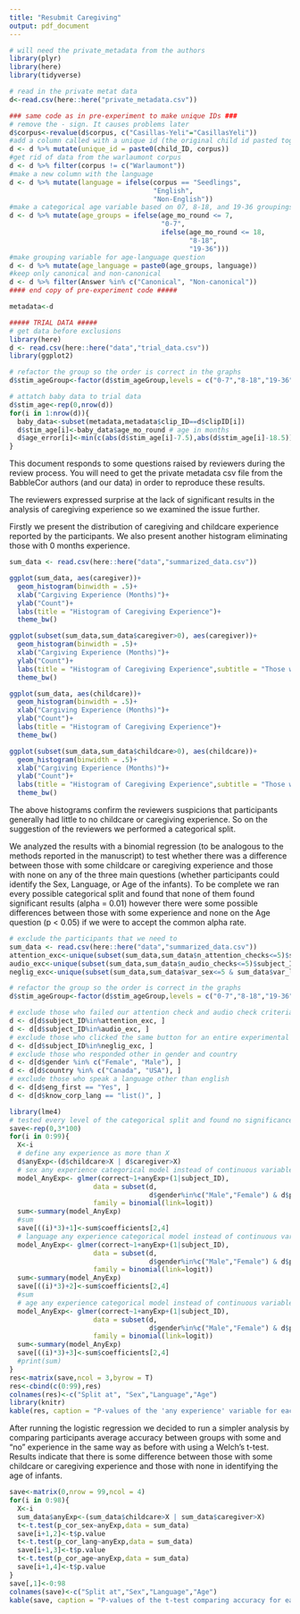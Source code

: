 ```yaml
---
title: "Resubmit Caregiving"
output: pdf_document
---
```



```r
# will need the private_metadata from the authors
library(plyr)
library(here)
library(tidyverse)

# read in the private metat data
d<-read.csv(here::here("private_metadata.csv"))

### same code as in pre-experiment to make unique IDs ###
# remove the - sign. It causes problems later
d$corpus<-revalue(d$corpus, c("Casillas-Yeli"="CasillasYeli"))
#add a column called with a unique id (the original child id pasted together with the corpus)
d <- d %>% mutate(unique_id = paste0(child_ID, corpus))
#get rid of data from the warlaumont corpus
d <- d %>% filter(corpus != c("Warlaumont"))
#make a new column with the language
d <- d %>% mutate(language = ifelse(corpus == "Seedlings",
                                    "English",
                                    "Non-English"))
#make a categorical age variable based on 07, 8-18, and 19-36 groupings
d <- d %>% mutate(age_groups = ifelse(age_mo_round <= 7,
                                      "0-7",
                                      ifelse(age_mo_round <= 18,
                                             "8-18",
                                             "19-36")))
#make grouping variable for age-language question
d <- d %>% mutate(age_language = paste0(age_groups, language))
#keep only canonical and non-canonical
d <- d %>% filter(Answer %in% c("Canonical", "Non-canonical"))
#### end copy of pre-experiment code #####

metadata<-d

##### TRIAL DATA #####
# get data before exclusions
library(here)
d <- read.csv(here::here("data","trial_data.csv"))
library(ggplot2)

# refactor the group so the order is correct in the graphs
d$stim_ageGroup<-factor(d$stim_ageGroup,levels = c("0-7","8-18","19-36"))

# attatch baby data to trial data
d$stim_age<-rep(0,nrow(d))
for(i in 1:nrow(d)){
  baby_data<-subset(metadata,metadata$clip_ID==d$clipID[i])
  d$stim_age[i]<-baby_data$age_mo_round # age in months
  d$age_error[i]<-min(c(abs(d$stim_age[i]-7.5),abs(d$stim_age[i]-18.5))) #absolute difference between age and closest cut off
}
```

This document responds to some questions raised by reviewers during the review process. You will need to get the private metadata csv file from the BabbleCor authors (and our data) in order to reproduce these results.


The reviewers expressed surprise at the lack of significant results in the analysis of caregiving experience so we examined the issue further.

Firstly we present the distribution of caregiving and childcare experience reported by the participants. We also present another histogram eliminating those with 0 months experience.


```r
sum_data <- read.csv(here::here("data","summarized_data.csv"))

ggplot(sum_data, aes(caregiver))+
  geom_histogram(binwidth = .5)+
  xlab("Cargiving Experience (Months)")+
  ylab("Count")+
  labs(title = "Histogram of Caregiving Experience")+
  theme_bw()

ggplot(subset(sum_data,sum_data$caregiver>0), aes(caregiver))+
  geom_histogram(binwidth = .5)+
  xlab("Cargiving Experience (Months)")+
  ylab("Count")+
  labs(title = "Histogram of Caregiving Experience",subtitle = "Those with 0 months removed")+
  theme_bw()

ggplot(sum_data, aes(childcare))+
  geom_histogram(binwidth = .5)+
  xlab("Cargiving Experience (Months)")+
  ylab("Count")+
  labs(title = "Histogram of Caregiving Experience")+
  theme_bw()

ggplot(subset(sum_data,sum_data$childcare>0), aes(childcare))+
  geom_histogram(binwidth = .5)+
  xlab("Cargiving Experience (Months)")+
  ylab("Count")+
  labs(title = "Histogram of Caregiving Experience",subtitle = "Those with 0 months removed")+
  theme_bw()
```

The above histograms confirm the reviewers suspicions that participants generally had little to no childcare or caregiving experience. So on the suggestion of the reviewers we performed a categorical split.

We analyzed the results with a binomial regression (to be analogous to the methods reported in the manuscript) to test whether there was a difference between those with some childcare or caregiving experience and those with none on any of the three main questions (whether participants could identify the Sex, Language, or Age of the infants). To be complete we ran every possible categorical split and found that none of them found significant results (alpha = 0.01) however there were some possible differences between those with some experience and none on the Age question (p < 0.05) if we were to accept the common alpha rate.

```r
# exclude the participants that we need to
sum_data <- read.csv(here::here("data","summarized_data.csv"))
attention_exc<-unique(subset(sum_data,sum_data$n_attention_checks<=5)$subject_ID)
audio_exc<-unique(subset(sum_data,sum_data$n_audio_checks<=5)$subject_ID)
neglig_exc<-unique(subset(sum_data,sum_data$var_sex<=5 & sum_data$var_lang<=5 & sum_data$var_age<=5)$subject_ID)

# refactor the group so the order is correct in the graphs
d$stim_ageGroup<-factor(d$stim_ageGroup,levels = c("0-7","8-18","19-36"))

# exclude those who failed our attention check and audio check criteria
d <- d[d$subject_ID%in%attention_exc, ]
d <- d[d$subject_ID%in%audio_exc, ]
# exclude those who clicked the same button for an entire experimental phase
d <- d[d$subject_ID%in%neglig_exc, ]
# exclude those who responded other in gender and country
d <- d[d$gender %in% c("Female", "Male"), ]
d <- d[d$country %in% c("Canada", "USA"), ]
# exclude those who speak a language other than english
d <- d[d$eng_first == "Yes", ]
d <- d[d$know_corp_lang == "list()", ]

library(lme4)
# tested every level of the categorical split and found no significance (alpha = 0.01). Lowest p = 0.03
save<-rep(0,3*100)
for(i in 0:99){
  X<-i
  # define any experience as more than X
  d$anyExp<-(d$childcare>X | d$caregiver>X)
  # sex any experience categorical model instead of continuous variable
  model_AnyExp<- glmer(correct~1+anyExp+(1|subject_ID),
                     data = subset(d,
                                   d$gender%in%c("Male","Female") & d$phase=="Sex"),
                     family = binomial(link=logit))
  sum<-summary(model_AnyExp)
  #sum
  save[((i)*3)+1]<-sum$coefficients[2,4]
  # language any experience categorical model instead of continuous variable
  model_AnyExp<- glmer(correct~1+anyExp+(1|subject_ID),
                     data = subset(d,
                                   d$gender%in%c("Male","Female") & d$phase=="Language"),
                     family = binomial(link=logit))
  sum<-summary(model_AnyExp)
  save[((i)*3)+2]<-sum$coefficients[2,4]
  #sum
  # age any experience categorical model instead of continuous variable
  model_AnyExp<- glmer(correct~1+anyExp+(1|subject_ID),
                     data = subset(d,
                                   d$gender%in%c("Male","Female") & d$phase=="Age"),
                     family = binomial(link=logit))
  sum<-summary(model_AnyExp)
  save[((i)*3)+3]<-sum$coefficients[2,4]
  #print(sum)
}
res<-matrix(save,ncol = 3,byrow = T)
res<-cbind(c(0:99),res)
colnames(res)<-c("Split at", "Sex","Language","Age")
library(knitr)
kable(res, caption = "P-values of the 'any experience' variable for each level of categorical split")
```

After running the logistic regression we decided to run a simpler analysis by comparing participants average accuracy between groups with some and "no" experience in the same way as before with using a Welch's t-test. Results indicate that there is some difference between those with some childcare or caregiving experience and those with none in identifying the age of infants.

```r
save<-matrix(0,nrow = 99,ncol = 4)
for(i in 0:98){
  X<-i
  sum_data$anyExp<-(sum_data$childcare>X | sum_data$caregiver>X)
  t<-t.test(p_cor_sex~anyExp,data = sum_data)
  save[i+1,2]<-t$p.value
  t<-t.test(p_cor_lang~anyExp,data = sum_data)
  save[i+1,3]<-t$p.value
  t<-t.test(p_cor_age~anyExp,data = sum_data)
  save[i+1,4]<-t$p.value
}
save[,1]<-0:98
colnames(save)<-c("Split at","Sex","Language","Age")
kable(save, caption = "P-values of the t-test comparing accuracy for each level of categorical split")
```
